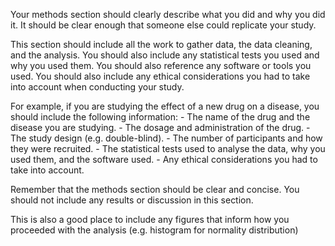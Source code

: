 Your methods section should clearly describe what you did and why you did it. It should be clear enough that someone else could replicate your study.

This section should include all the work to gather data, the data cleaning, and the analysis. You should also include any statistical tests you used and why you used them. You should also reference any software or tools you used.
You should also include any ethical considerations you had to take into account when conducting your study.

For example, if you are studying the effect of a new drug on a disease, you should include the following information:
- The name of the drug and the disease you are studying.
- The dosage and administration of the drug.
- The study design (e.g. double-blind).
- The number of participants and how they were recruited.
- The statistical tests used to analyse the data, why you used them, and the software used.
- Any ethical considerations you had to take into account.

Remember that the methods section should be clear and concise. You should not include any results or discussion in this section.

This is also a good place to include any figures that inform how you proceeded with the analysis (e.g. histogram for normality distribution)
